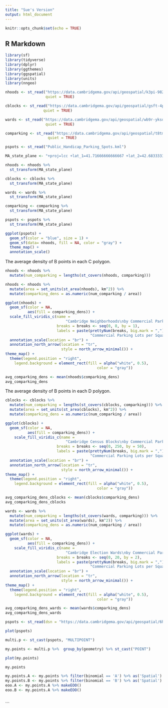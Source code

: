 ```yaml
---
title: "Sue's Version"
output: html_document
---
```


```r
knitr::opts_chunk$set(echo = TRUE)
```

## R Markdown

```r
library(sf)
library(tidyverse)
library(dplyr)
library(ggthemes)
library(ggspatial)
library(units)
library(nngeo)
```

```r
nhoods <- st_read("https://data.cambridgema.gov/api/geospatial/k3pi-9823?method=export&format=KML", 
                  quiet = TRUE) 

cblocks <- st_read("https://data.cambridgema.gov/api/geospatial/gsft-4pvq?method=export&format=KML", 
                 quiet = TRUE)

wards <- st_read("https://data.cambridgema.gov/api/geospatial/wb9r-yksd?method=export&format=KML",
                  quiet = TRUE)

comparking <- st_read("https://data.cambridgema.gov/api/geospatial/t8tm-muns?method=export&format=KML", 
                   quiet = TRUE) 

pspots <- st_read("Public_Handicap_Parking_Spots.kml")

```

```r
MA_state_plane <- "+proj=lcc +lat_1=41.71666666666667 +lat_2=42.68333333333333 +lat_0=41 +lon_0=-71.5 +x_0=200000 +y_0=750000 +ellps=GRS80 +units=m +no_defs"

nhoods <- nhoods %>%
  st_transform(MA_state_plane)

cblocks <- cblocks %>%
  st_transform(MA_state_plane)

wards <- wards %>%
  st_transform(MA_state_plane)

comparking <- comparking %>%
  st_transform(MA_state_plane)

pspots <- pspots %>%
  st_transform(MA_state_plane)

```

```r
ggplot(pspots) +
  geom_sf(color = "blue", size = 1) +
  geom_sf(data= nhoods, fill = NA, color = "gray") +
  theme_map() +
  annotation_scale()
```

The average density of B points in each C polygon.

```r
nhoods <- nhoods %>%
  mutate(num_comparking = lengths(st_covers(nhoods, comparking)))

nhoods <- nhoods %>%
  mutate(area = set_units(st_area(nhoods), km^2)) %>%
  mutate(comparking_dens = as.numeric(num_comparking / area))

ggplot(nhoods) +
  geom_sf(color = NA, 
          aes(fill = comparking_dens)) +
  scale_fill_viridis_c(name = 
                           "Cambridge Neighborhoods\nby Commercial Parking Lot Density",
                       breaks = breaks <- seq(0, 8, by = 1),
                       labels = paste(prettyNum(breaks, big.mark = ","),
                                      "Commercial Parking Lots per Square Km")) +
  annotation_scale(location = "br") +
  annotation_north_arrow(location = "tr",
                         style = north_arrow_minimal()) +
theme_map() +
  theme(legend.position = "right",
    legend.background = element_rect(fill = alpha("white", 0.5), 
                                         color = "gray"))
```
```r
avg_comparking_dens <- mean(nhoods$comparking_dens)
avg_comparking_dens
```


The average density of B points in each D polygon.

```r
cblocks <- cblocks %>%
  mutate(num_comparking = lengths(st_covers(cblocks, comparking))) %>%
  mutate(area = set_units(st_area(cblocks), km^2)) %>%
  mutate(comparking_dens = as.numeric(num_comparking / area))

ggplot(cblocks) +
  geom_sf(color = NA, 
          aes(fill = comparking_dens)) +
    scale_fill_viridis_c(name = 
                           "Cambridge Census Blocks\nby Commercial Parking Lot Density",
                       breaks = breaks <- seq(0, 250, by = 50),
                       labels = paste(prettyNum(breaks, big.mark = ","),
                                      "Commercial Parking Lots per Square Km")) +
  annotation_scale(location = "br") +
  annotation_north_arrow(location = "tr",
                         style = north_arrow_minimal()) +
theme_map() +
  theme(legend.position = "right",
    legend.background = element_rect(fill = alpha("white", 0.5), 
                                         color = "gray"))
```
```r
avg_comparking_dens_cblocks <- mean(cblocks$comparking_dens)
avg_comparking_dens_cblocks
```


```r
wards <- wards %>%
  mutate(num_comparking = lengths(st_covers(wards, comparking))) %>%
  mutate(area = set_units(st_area(wards), km^2)) %>%
  mutate(comparking_dens = as.numeric(num_comparking / area))

ggplot(wards) +
  geom_sf(color = NA,
          aes(fill = comparking_dens)) +
    scale_fill_viridis_c(name = 
                           "Cambridge Election Wards\nby Commercial Parking Lot Density",
                       breaks = breaks <- seq(0, 20, by = 2),
                       labels = paste(prettyNum(breaks, big.mark = ","),
                                      "Commercial Parking Lots per Square Km")) +
  annotation_scale(location = "br") +
  annotation_north_arrow(location = "tr",
                         style = north_arrow_minimal()) +
theme_map() +
  theme(legend.position = "right",
    legend.background = element_rect(fill = alpha("white", 0.5), 
                                         color = "gray"))
```
```r
avg_comparking_dens_wards <- mean(wards$comparking_dens)
avg_comparking_dens_wards
```


```r

pspots <- st_read(dsn = "https://data.cambridgema.gov/api/geospatial/6h7q-rwhf?method=export&format=KML")

plot(pspots)

multi.p <- st_cast(pspots, "MULTIPOINT")

my.points <- multi.p %>%  group_by(geometry) %>% st_cast("POINT")

plot(my.points)

my.points

my.points.A <- my.points %>% filter(binomial == 'A') %>% as('Spatial')
my.points.B <- my.points %>% filter(binomial == 'B') %>% as('Spatial')
eoo.A <- my.points.A %>% makeEOO()
eoo.B <- my.points.A %>% makeEOO()



```
```
